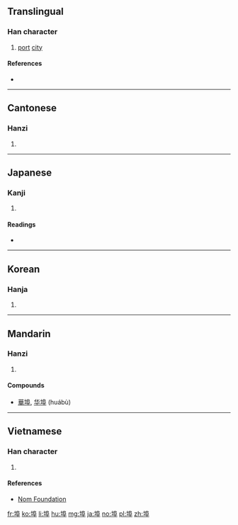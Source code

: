 ==Translingual==

===Han character===
{{Han char|rn=32|rad=土|as=08|sn=11|four=4714<sub>7</sub>|canj=土竹口十 (GHRJ)|ids=⿰[[土]][[阜]]}}

# [[port]] [[city]]

====References====
* {{Han ref|kx=0230.220|dkj=05161|dj=0466.300|hdz=10454.060|uh=57E0|ud=22496|bh=B0F0|bd=45296}}

----

==Cantonese==

===Hanzi===
{{yue-hanzi|jyut=[[bou6]], [[fau6]]|y=bou6, fau6}}

# {{defn|lang=yue|sort=土08}}

----

==Japanese==

===Kanji===
{{ja-kanji|grade=|rs=土08}}

# {{defn|lang=ja|sort=土08}}

====Readings====
* {{ja-readings|on=[[ふ]] (fu)|kun=[[つか]] (tsuka), はとば (hatoba)}}

----

==Korean==

===Hanja===
{{ko-hanja|hangeul=부|rv=bu|mr=pu}}

# {{defn|lang=ko|sort=土08}}

----

==Mandarin==

===Hanzi===
{{cmn-hanzi|pin=[[bù]] ([[bu4]])|wg=pu<sup>4</sup>}}

# {{defn|lang=cmn|sort=土08}}

====Compounds====
* [[華埠]], [[华埠]] (huábù)

----

==Vietnamese==

===Han character===
{{vi-hantu|[[phụ]]|rs=土08}}

# {{defn|lang=vi|sort=土08}}

====References====
*[http://nomfoundation.org/common/nom_details.php?codepoint=57e0 Nom Foundation]

[[fr:埠]]
[[ko:埠]]
[[li:埠]]
[[hu:埠]]
[[mg:埠]]
[[ja:埠]]
[[no:埠]]
[[pl:埠]]
[[zh:埠]]